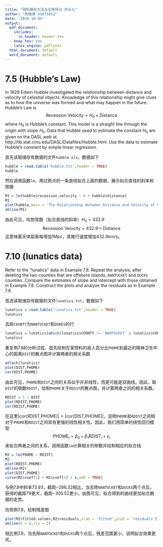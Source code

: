 ```yaml
---
title: "随机模拟方法与应用导论 作业七"
author: "陈稼霖 45875852"
date: "2019-10-05"
output:
  pdf_document:
    includes:
      in_header: header.tex
    keep_tex: yes
    latex_engine: pdflatex
  html_document: default
  word_document: default
---
```


# 7.5 (Hubble’s Law)
In 1929 Edwin Hubble investigated the relationship between distance and velocity of celestial objects. Knowledge of this relationship might give clues as to how the universe was formed and what may happen in the future. Hubble’s Law is
$$
\text{Recession Velocity}=H_0\times\text{Distance}
$$
where $H_0$ is Hubble’s constant. This model is a straight line through the origin with slope $H_0$. Data that Hubble used to estimate the constant $H_0$ are given on the DASL web at http://lib.stat.cmu.edu/DASL/Datafiles/Hubble.html. Use the data to estimate Hubble's constant by simple linear regression.

首先读取储存有数据的文件`hubble.xls`，数据如下
```r
hubble = read.table('hubble.txt',header = TRUE)
hubble
```

然后调用函数`lm`，用过原点的一条直线拟合上面的数据，展示拟合直线的斜率和图像
```r
M1 = lm(hubble$recession_velocity ~ 0 + hubble$distance)
M1
plot(hubble,main = 'The Relationship Between Distance and Velocity of Celestial Objects')
abline(M1)
```

由此可见，哈勃常数（拟合直线的斜率）$H_0=432.9$
$$
\text{Recession Velocity}=432.9\times\text{Distance}
$$
这意味着天体距离每增加$1$Mpc，其推行速度增加$432.9$km/s。

# 7.10 (lunatics data)
Refer to the “lunatics” data in Example 7.8. Repeat
the analysis, after deleting the two counties that are offshore islands, `NANTUCKET` and `DUCKS` counties. Compare the estimates of slope and intercept with those obtained in Example 7.8. Construct the plots and analyze the residuals as in Example 7.8.

首选读取储存有数据的文件`lunatics.txt`，数据如下
```r
lunatics = read.table('lunatics.txt',header = TRUE)
lunatics
```

去除`COUNTY`为`NANTUCKET`和`DUKES`的行
```r
lunatics = lunatics[which(lunatics$COUNTY != 'NANTUCKET' & lunatics$COUNTY != 'DUKES'),]
lunatics
```

重复例7.8的分析过程，首先绘制在家照料的疯人百分比`PHOME`到最近的精神卫生中心的距离`DIST`的散点图并计算两者的相关系数
```r
attach(lunatics)
plot(DIST,PHOME)
cor(DIST,PHOME)
```

由此可见，`PHOME`和`DIST`之间的关系似乎并非线性，而更可能是双曲线。因此，取`DIST`的倒数`RDIST`，绘制`PHOME`关于`RDIST`的散点图，并计算两者之间的相关系数。
```r
RDIST = 1 / DIST
plot(RDIST,PHOME)
cor(RDIST,PHOME)
```

在这里$|\text{cor(RDIST,PHOME)}|>|\text{cor(DIST,PHOME)}|$，说明`PHOME`和`RDIST`之间相对于`PHOME`和`RDIST`之间具有更强的线性相关性。因此，我们用简单的线性回归模型
$$
\text{PHOME}_i=\beta_0+\beta_1\text{RDIST}_i+\varepsilon_i
$$
来拟合两者之间的关系，调用函数`lm`计算相关的参数并绘制相应的拟合线
```r
M2 = lm(PHOME ~ RDIST)
M2
plot(RDIST,PHOME)
abline(M2)
plot(DIST,PHOME)
curve(M2$coef[1] + M2$coef[2] / x,add = TRUE)
```

与例7.8中斜率$73.93$，截距$-266.32$相比，当去除`NANTUCKET`和`DUCKS`两个点后，获得的截距$79$更大，截距$-305.52$更小，由图可见，拟合得到的曲线更加贴合数据的走势。

仿照例7.8，绘制残差图
```r
plot(M2$fitted.values,M2$residuals,xlab = 'fitted',ylab = 'residuals')
abline(h = 0,lty = 2)
```

相比例7.8，当去除`NANTUCKET`和`DUCKS`两个点后，残差范围更小，说明拟合效果更优。